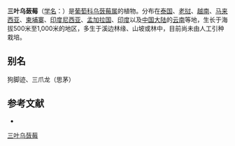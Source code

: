 {{Speciesbox
| name = 三叶乌蔹莓
| status = 
| status_system = 
| image =
| genus = Cayratia
| species = trifolia
| authority = (L.) Domin
}}

'''三叶乌蔹莓'''（[[学名|学名]]：{{lang|la|''Cayratia trifolia''}}）是[[葡萄科|葡萄科]][[乌蔹莓属|乌蔹莓属]]的植物。分布在[[泰国|泰国]]、[[老挝|老挝]]、[[越南|越南]]、[[马来西亚|马来西亚]]、[[柬埔寨|柬埔寨]]、[[印度尼西亚|印度尼西亚]]、[[孟加拉国|孟加拉国]]、[[印度|印度]]以及[[中国大陆|中国大陆]]的[[云南|云南]]等地，生长于海拔500米至1,000米的地区，多生于溪边林缘、山坡或林中，目前尚未由人工引种栽培。

== 别名 ==
狗脚迹、三爪龙（思茅）

== 参考文献 ==
<div class="references-small">
* {{cite web| url =http://www.bioinfo.cn/db05/KmzwSpecies.php?action=view&id=23908| title =三叶乌蔹莓| work =《中国高等植物数据库全库》| publisher =中国科学院微生物研究所| author =昆明植物研究所| accessdate =2009-02-21| deadurl =yes| archiveurl =https://web.archive.org/web/20160305035619/http://www.bioinfo.cn/db05/KmzwSpecies.php?action=view&id=23908| archivedate =2016-03-05}}
</div>
{{Taxonbar|from=Q603596}}

[[Category:乌蔹莓属|三叶乌蔹莓]]


{{Vitaceae-stub}}